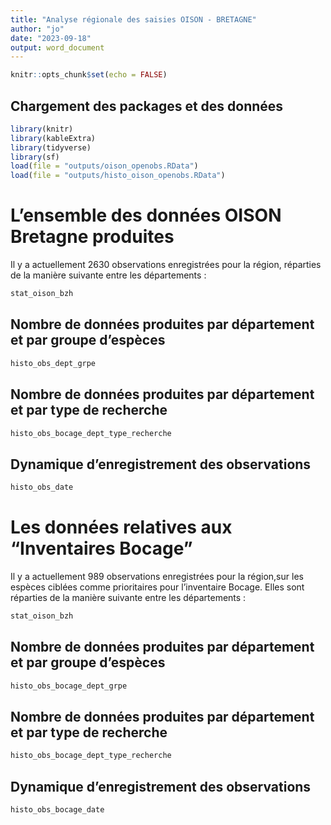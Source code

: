 ```yaml
---
title: "Analyse régionale des saisies OISON - BRETAGNE"
author: "jo"
date: "2023-09-18"
output: word_document
---
```


```r
knitr::opts_chunk$set(echo = FALSE)
```

## Chargement des packages et des données

```r
library(knitr)
library(kableExtra)
library(tidyverse)
library(sf)
load(file = "outputs/oison_openobs.RData")
load(file = "outputs/histo_oison_openobs.RData")
```

# L'ensemble des données OISON Bretagne produites

Il y a actuellement 2630 observations enregistrées pour la région, réparties de la manière suivante entre les départements :

```r
stat_oison_bzh
```

## Nombre de données produites par département et par groupe d'espèces

```r
histo_obs_dept_grpe
```

## Nombre de données produites par département et par type de recherche

```r
histo_obs_bocage_dept_type_recherche
```

## Dynamique d'enregistrement des observations

```r
histo_obs_date
```

# Les données relatives aux "Inventaires Bocage"

Il y a actuellement 989 observations enregistrées pour la région,sur les espèces ciblées comme prioritaires pour l'inventaire Bocage. Elles sont réparties de la manière suivante entre les départements :

```r
stat_oison_bzh
```

## Nombre de données produites par département et par groupe d'espèces

```r
histo_obs_bocage_dept_grpe
```

## Nombre de données produites par département et par type de recherche

```r
histo_obs_bocage_dept_type_recherche
```

## Dynamique d'enregistrement des observations

```r
histo_obs_bocage_date
```